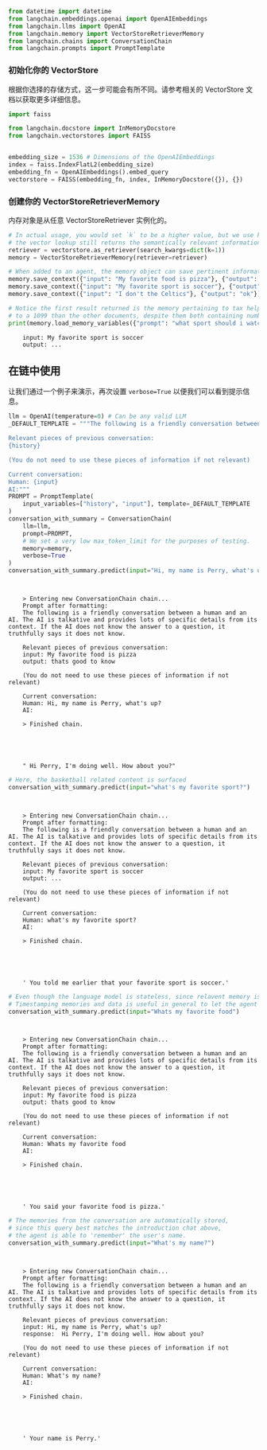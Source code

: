 ```python
from datetime import datetime
from langchain.embeddings.openai import OpenAIEmbeddings
from langchain.llms import OpenAI
from langchain.memory import VectorStoreRetrieverMemory
from langchain.chains import ConversationChain
from langchain.prompts import PromptTemplate
```

### 初始化你的 VectorStore

根据你选择的存储方式，这一步可能会有所不同。请参考相关的 VectorStore 文档以获取更多详细信息。


```python
import faiss

from langchain.docstore import InMemoryDocstore
from langchain.vectorstores import FAISS


embedding_size = 1536 # Dimensions of the OpenAIEmbeddings
index = faiss.IndexFlatL2(embedding_size)
embedding_fn = OpenAIEmbeddings().embed_query
vectorstore = FAISS(embedding_fn, index, InMemoryDocstore({}), {})
```

### 创建你的 VectorStoreRetrieverMemory

内存对象是从任意 VectorStoreRetriever 实例化的。


```python
# In actual usage, you would set `k` to be a higher value, but we use k=1 to show that
# the vector lookup still returns the semantically relevant information
retriever = vectorstore.as_retriever(search_kwargs=dict(k=1))
memory = VectorStoreRetrieverMemory(retriever=retriever)

# When added to an agent, the memory object can save pertinent information from conversations or used tools
memory.save_context({"input": "My favorite food is pizza"}, {"output": "thats good to know"})
memory.save_context({"input": "My favorite sport is soccer"}, {"output": "..."})
memory.save_context({"input": "I don't the Celtics"}, {"output": "ok"}) #
```


```python
# Notice the first result returned is the memory pertaining to tax help, which the language model deems more semantically relevant
# to a 1099 than the other documents, despite them both containing numbers.
print(memory.load_memory_variables({"prompt": "what sport should i watch?"})["history"])
```

<CodeOutputBlock lang="python">

```
    input: My favorite sport is soccer
    output: ...
```

</CodeOutputBlock>

## 在链中使用
让我们通过一个例子来演示，再次设置 `verbose=True` 以便我们可以看到提示信息。


```python
llm = OpenAI(temperature=0) # Can be any valid LLM
_DEFAULT_TEMPLATE = """The following is a friendly conversation between a human and an AI. The AI is talkative and provides lots of specific details from its context. If the AI does not know the answer to a question, it truthfully says it does not know.

Relevant pieces of previous conversation:
{history}

(You do not need to use these pieces of information if not relevant)

Current conversation:
Human: {input}
AI:"""
PROMPT = PromptTemplate(
    input_variables=["history", "input"], template=_DEFAULT_TEMPLATE
)
conversation_with_summary = ConversationChain(
    llm=llm, 
    prompt=PROMPT,
    # We set a very low max_token_limit for the purposes of testing.
    memory=memory,
    verbose=True
)
conversation_with_summary.predict(input="Hi, my name is Perry, what's up?")
```

<CodeOutputBlock lang="python">

```
    
    
    > Entering new ConversationChain chain...
    Prompt after formatting:
    The following is a friendly conversation between a human and an AI. The AI is talkative and provides lots of specific details from its context. If the AI does not know the answer to a question, it truthfully says it does not know.
    
    Relevant pieces of previous conversation:
    input: My favorite food is pizza
    output: thats good to know
    
    (You do not need to use these pieces of information if not relevant)
    
    Current conversation:
    Human: Hi, my name is Perry, what's up?
    AI:
    
    > Finished chain.





    " Hi Perry, I'm doing well. How about you?"
```

</CodeOutputBlock>


```python
# Here, the basketball related content is surfaced
conversation_with_summary.predict(input="what's my favorite sport?")
```

<CodeOutputBlock lang="python">

```
    
    
    > Entering new ConversationChain chain...
    Prompt after formatting:
    The following is a friendly conversation between a human and an AI. The AI is talkative and provides lots of specific details from its context. If the AI does not know the answer to a question, it truthfully says it does not know.
    
    Relevant pieces of previous conversation:
    input: My favorite sport is soccer
    output: ...
    
    (You do not need to use these pieces of information if not relevant)
    
    Current conversation:
    Human: what's my favorite sport?
    AI:
    
    > Finished chain.





    ' You told me earlier that your favorite sport is soccer.'
```

</CodeOutputBlock>


```python
# Even though the language model is stateless, since relavent memory is fetched, it can "reason" about the time.
# Timestamping memories and data is useful in general to let the agent determine temporal relevance
conversation_with_summary.predict(input="Whats my favorite food")
```

<CodeOutputBlock lang="python">

```
    
    
    > Entering new ConversationChain chain...
    Prompt after formatting:
    The following is a friendly conversation between a human and an AI. The AI is talkative and provides lots of specific details from its context. If the AI does not know the answer to a question, it truthfully says it does not know.
    
    Relevant pieces of previous conversation:
    input: My favorite food is pizza
    output: thats good to know
    
    (You do not need to use these pieces of information if not relevant)
    
    Current conversation:
    Human: Whats my favorite food
    AI:
    
    > Finished chain.





    ' You said your favorite food is pizza.'
```

</CodeOutputBlock>


```python
# The memories from the conversation are automatically stored,
# since this query best matches the introduction chat above,
# the agent is able to 'remember' the user's name.
conversation_with_summary.predict(input="What's my name?")
```

<CodeOutputBlock lang="python">

```
    
    
    > Entering new ConversationChain chain...
    Prompt after formatting:
    The following is a friendly conversation between a human and an AI. The AI is talkative and provides lots of specific details from its context. If the AI does not know the answer to a question, it truthfully says it does not know.
    
    Relevant pieces of previous conversation:
    input: Hi, my name is Perry, what's up?
    response:  Hi Perry, I'm doing well. How about you?
    
    (You do not need to use these pieces of information if not relevant)
    
    Current conversation:
    Human: What's my name?
    AI:
    
    > Finished chain.





    ' Your name is Perry.'
```

</CodeOutputBlock>
